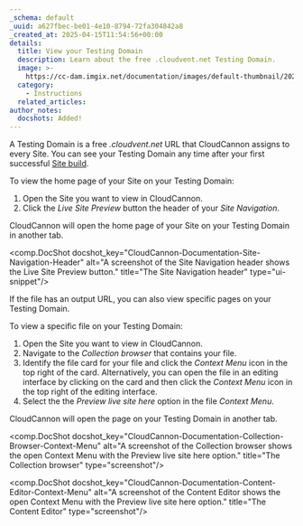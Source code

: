 ```yaml
---
_schema: default
_uuid: a627fbec-be01-4e10-8794-72fa304842a8
_created_at: 2025-04-15T11:54:56+00:00
details:
  title: View your Testing Domain
  description: Learn about the free .cloudvent.net Testing Domain.
  image: >-
    https://cc-dam.imgix.net/documentation/images/default-thumbnail/2023-Q4/CloudCannon-Documentation-Thumbnail.png
  category:
    - Instructions
  related_articles:
author_notes:
  docshots: Added!
---
```

A Testing Domain is a free *.cloudvent.net* URL that CloudCannon assigns to every Site. You can see your Testing Domain any time after your first successful [Site build](/documentation/developer-articles/what-is-a-site-build/).

To view the home page of your Site on your Testing Domain:

1. Open the Site you want to view in CloudCannon.
2. Click the *Live Site Preview* button the header of your *Site Navigation*.

CloudCannon will open the home page of your Site on your Testing Domain in another tab.

<comp.DocShot docshot_key="CloudCannon-Documentation-Site-Navigation-Header" alt="A screenshot of the Site Navigation header shows the Live Site Preview button." title="The Site Navigation header" type="ui-snippet"/>

If the file has an output URL, you can also view specific pages on your Testing Domain.

To view a specific file on your Testing Domain:

1. Open the Site you want to view in CloudCannon.
2. Navigate to the *Collection browser* that contains your file.
3. Identify the file card for your file and click the *Context Menu* icon in the top right of the card. Alternatively, you can open the file in an editing interface by clicking on the card and then click the *Context Menu* icon in the top right of the editing interface.
4. Select the the *Preview live site here* option in the file *Context Menu*.

CloudCannon will open the page on your Testing Domain in another tab.

<comp.DocShot docshot_key="CloudCannon-Documentation-Collection-Browser-Context-Menu" alt="A screenshot of the Collection browser shows the open Context Menu with the Preview live site here option." title="The Collection browser" type="screenshot"/>

<comp.DocShot docshot_key="CloudCannon-Documentation-Content-Editor-Context-Menu" alt="A screenshot of the Content Editor shows the open Context Menu with the Preview live site here option." title="The Content Editor" type="screenshot"/>